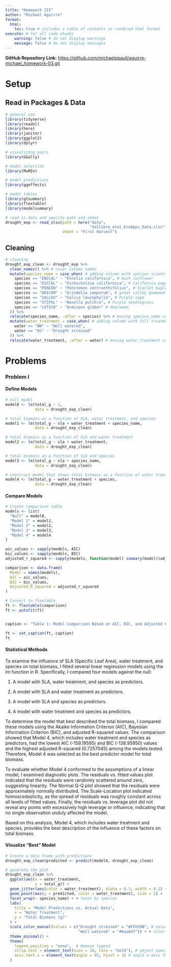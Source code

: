 ```yaml
---
title: "Homework III"
author: "Michael Aguirre"
format:
  html: 
    toc: true # includes a table of contents in rendered html format
execute: # for all code chunks
    warning: false # do not display warnings
    message: false # do not display messages
---
```


**GitHub Repository Link:** <https://github.com/michaelppaull/aguirre-michael_homework-03.git>

# Setup

## Read in Packages & Data

```r
# general use
library(tidyverse)
library(readxl)
library(here)
library(janitor)
library(ggplot2)
library(dplyr)

# visualizing pairs
library(GGally)

# model selection
library(MuMIn)

# model predictions
library(ggeffects)

# model tables
library(gtsummary)
library(flextable)
library(modelsummary)

# read in data and specify path and sheet
drought_exp <- read_xlsx(path = here("data", 
                                     "Valliere_etal_EcoApps_Data.xlsx"),
                         sheet = "First Harvest")
```

## Cleaning

```r
# cleaning
drought_exp_clean <- drought_exp %>% 
  clean_names() %>% # nicer column names
  mutate(species_name = case_when( # adding column with species scientific names
    species == "ENCCAL" ~ "Encelia californica", # bush sunflower
    species == "ESCCAL" ~ "Eschscholzia californica", # California poppy
    species == "PENCEN" ~ "Penstemon centranthifolius", # Scarlet bugler
    species == "GRICAM" ~ "Grindelia camporum", # great valley gumweed
    species == "SALLEU" ~ "Salvia leucophylla", # Purple sage
    species == "STIPUL" ~ "Nasella pulchra", # Purple needlegrass
    species == "LOTSCO" ~ "Acmispon glaber" # deerweed
  )) %>% 
  relocate(species_name, .after = species) %>% # moving species_name column after species
  mutate(water_treatment = case_when( # adding column with full treatment names
    water == "WW" ~ "Well watered",
    water == "DS" ~ "Drought stressed"
  )) %>% 
  relocate(water_treatment, .after = water) # moving water_treatment column after water
```

# Problems

### Problem I

#### Define Models

```r
# null model
model0 <- lm(total_g ~ 1,
             data = drought_exp_clean)

# total biomass as a function of SLA, water treatment, and species
model1 <- lm(total_g ~ sla + water_treatment + species_name, 
             data = drought_exp_clean)

# total biomass as a function of SLA and water treatment
model2 <- lm(total_g ~ sla + water_treatment,
             data = drought_exp_clean)

# total biomass as a function of SLA and species
model3 <- lm(total_g ~ sla + species_name,
             data = drought_exp_clean)

# construct model that shows total biomass as a function of water treatment and species
model4 <- lm(total_g ~ water_treatment + species,
             data = drought_exp_clean)
```

#### Compare Models

```r
# Create comparison table
models <- list(
  "Null" = model0,
  "Model 1" = model1,
  "Model 2" = model2,
  "Model 3" = model3,
  "Model 4" = model4
)

aic_values <- sapply(models, AIC)
bic_values <- sapply(models, BIC)
adjusted_r_squared <- sapply(models, function(model) summary(model)$adj.r.squared)

comparison <- data.frame(
  Model = names(models),
  AIC = aic_values,
  BIC = bic_values,
  Adjusted_R_Squared = adjusted_r_squared
)

# Convert to flextable
ft <- flextable(comparison)
ft <- autofit(ft)


caption <- "Table 1: Model Comparison Based on AIC, BIC, and Adjusted R-Squared Values.The table compares five models predicting total biomass (total_g) based on different predictors: SLA (Specific Leaf Area), water treatment, and species. The columns present the model names, Akaike Information Criterion (AIC), Bayesian Information Criterion (BIC), and adjusted R-squared values for each model. Lower AIC and BIC values indicate better model performance, while higher adjusted R-squared values suggest better explanatory power."

ft <- set_caption(ft, caption)
ft
```
#### Statistical Methods
To examine the influence of SLA (Specific Leaf Area), water treatment, and species on total biomass, I fitted several linear regression models using the lm function in R. Specifically, I compared four models against the null:

1.  A model with SLA, water treatment, and species as predictors.

2.  A model with SLA and water treatment as predictors.

3.  A model with SLA and species as predictors.

4.  A model with water treatment and species as predictors.

To determine the model that best described the total biomass, I compared these models using the Akaike Information Criterion (AIC), Bayesian Information Criterion (BIC), and adjusted R-squared values. The comparison showed that Model 4, which includes water treatment and species as predictors, had the lowest AIC (-159.19595) and BIC (-138.95950) values and the highest adjusted R-squared (0.7257045) among the models tested. Therefore, Model 4 was selected as the best predictor model for total biomass.

To evaluate whether Model 4 conformed to the assumptions of a linear model, I examined diagnostic plots. The residuals vs. fitted values plot indicated that the residuals were randomly scattered around zero, suggesting linearity. The Normal Q-Q plot showed that the residuals were approximately normally distributed. The Scale-Location plot indicated homoscedasticity, as the spread of residuals was roughly constant across all levels of fitted values. Finally, the residuals vs. leverage plot did not reveal any points with excessively high leverage or influence, indicating that no single observation unduly affected the model.

Based on this analysis, Model 4, which includes water treatment and species, provides the best description of the influence of these factors on total biomass.

#### Visualize "Best" Model
```r
# Create a data frame with predictions
drought_exp_clean$predicted <- predict(model4, drought_exp_clean)

# generate the plot
drought_exp_clean %>% 
  ggplot(aes(x = water_treatment,
             y = total_g)) +
  geom_jitter(aes(color = water_treatment), alpha = 0.3, width = 0.2) +  # Jittered underlying data points
  geom_point(aes(y = predicted, color = water_treatment), size = 2) +
  facet_wrap(~ species_name) + # facet by species
  labs(
    title = "Model Predictions vs. Actual Data",
    x = "Water Treatment",
    y = "Total Biomass (g)"
  ) +
  scale_color_manual(values = c("Drought stressed" = "#FFD39B", # color choice for drought stressed
                                "Well watered" = "#6aa84f")) + # color choice for watered
  theme_minimal() +
  theme(
    legend.position = "none",  # Remove legend
    strip.text = element_text(size = 10, face = "bold"), # adjust species name size
    axis.text.x = element_text(angle = 45, hjust = 1) # angle x-axis for easier reading
  )
```



